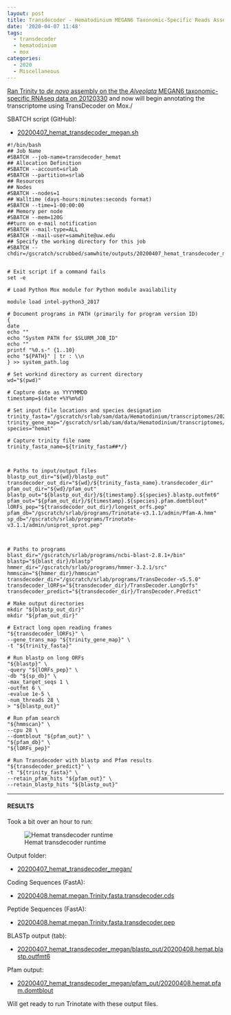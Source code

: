 ```yaml
---
layout: post
title: Transdecoder - Hematodinium MEGAN6 Taxonomic-Specific Reads Assembly from 20200330
date: '2020-04-07 11:48'
tags:
  - transdecoder
  - hematodinium
  - mox
categories:
  - 2020
  - Miscellaneous
---
```

[Ran Trinity to _de novo_ assembly on the the _Alveolata_ MEGAN6 taxonomic-specific RNAseq data on 20120330](https://robertslab.github.io/sams-notebook/posts/2020/2020-03-31-Transcriptome-Assembly---Hematodinium-with-MEGAN6-Taxonomy-specific-Reads-with-Trinity-on-Mox/) and now will begin annotating the transcriptome using TransDecoder on Mox./



SBATCH script (GitHub):

- [20200407_hemat_transdecoder_megan.sh](https://github.com/RobertsLab/sams-notebook/blob/master/sbatch_scripts/20200407_hemat_transdecoder_megan.sh)

```shell
#!/bin/bash
## Job Name
#SBATCH --job-name=transdecoder_hemat
## Allocation Definition
#SBATCH --account=srlab
#SBATCH --partition=srlab
## Resources
## Nodes
#SBATCH --nodes=1
## Walltime (days-hours:minutes:seconds format)
#SBATCH --time=1-00:00:00
## Memory per node
#SBATCH --mem=120G
##turn on e-mail notification
#SBATCH --mail-type=ALL
#SBATCH --mail-user=samwhite@uw.edu
## Specify the working directory for this job
#SBATCH --chdir=/gscratch/scrubbed/samwhite/outputs/20200407_hemat_transdecoder_megan


# Exit script if a command fails
set -e

# Load Python Mox module for Python module availability

module load intel-python3_2017

# Document programs in PATH (primarily for program version ID)
{
date
echo ""
echo "System PATH for $SLURM_JOB_ID"
echo ""
printf "%0.s-" {1..10}
echo "${PATH}" | tr : \\n
} >> system_path.log

# Set workind directory as current directory
wd="$(pwd)"

# Capture date as YYYYMMDD
timestamp=$(date +%Y%m%d)

# Set input file locations and species designation
trinity_fasta="/gscratch/srlab/sam/data/Hematodinium/transcriptomes/20200408.hemat.megan.Trinity.fasta"
trinity_gene_map="/gscratch/srlab/sam/data/Hematodinium/transcriptomes/20200408.hemat.megan.Trinity.fasta.gene_trans_map"
species="hemat"

# Capture trinity file name
trinity_fasta_name=${trinity_fasta##*/}



# Paths to input/output files
blastp_out_dir="${wd}/blastp_out"
transdecoder_out_dir="${wd}/${trinity_fasta_name}.transdecoder_dir"
pfam_out_dir="${wd}/pfam_out"
blastp_out="${blastp_out_dir}/${timestamp}.${species}.blastp.outfmt6"
pfam_out="${pfam_out_dir}/${timestamp}.${species}.pfam.domtblout"
lORFs_pep="${transdecoder_out_dir}/longest_orfs.pep"
pfam_db="/gscratch/srlab/programs/Trinotate-v3.1.1/admin/Pfam-A.hmm"
sp_db="/gscratch/srlab/programs/Trinotate-v3.1.1/admin/uniprot_sprot.pep"



# Paths to programs
blast_dir="/gscratch/srlab/programs/ncbi-blast-2.8.1+/bin"
blastp="${blast_dir}/blastp"
hmmer_dir="/gscratch/srlab/programs/hmmer-3.2.1/src"
hmmscan="${hmmer_dir}/hmmscan"
transdecoder_dir="/gscratch/srlab/programs/TransDecoder-v5.5.0"
transdecoder_lORFs="${transdecoder_dir}/TransDecoder.LongOrfs"
transdecoder_predict="${transdecoder_dir}/TransDecoder.Predict"

# Make output directories
mkdir "${blastp_out_dir}"
mkdir "${pfam_out_dir}"

# Extract long open reading frames
"${transdecoder_lORFs}" \
--gene_trans_map "${trinity_gene_map}" \
-t "${trinity_fasta}"

# Run blastp on long ORFs
"${blastp}" \
-query "${lORFs_pep}" \
-db "${sp_db}" \
-max_target_seqs 1 \
-outfmt 6 \
-evalue 1e-5 \
-num_threads 28 \
> "${blastp_out}"

# Run pfam search
"${hmmscan}" \
--cpu 28 \
--domtblout "${pfam_out}" \
"${pfam_db}" \
"${lORFs_pep}"

# Run Transdecoder with blastp and Pfam results
"${transdecoder_predict}" \
-t "${trinity_fasta}" \
--retain_pfam_hits "${pfam_out}" \
--retain_blastp_hits "${blastp_out}"
```

---

#### RESULTS

Took a bit over an hour to run:

![Hemat transdecoder runtime](https://github.com/RobertsLab/sams-notebook/blob/master/images/screencaps/20200407_hemat_transdecoder_megan_runtime.png?raw=true)

Output folder:

- [20200407_hemat_transdecoder_megan/](https://gannet.fish.washington.edu/Atumefaciens/20200407_hemat_transdecoder_megan/)



Coding Sequences (FastA):

- [20200408.hemat.megan.Trinity.fasta.transdecoder.cds](https://gannet.fish.washington.edu/Atumefaciens/20200407_hemat_transdecoder_megan/20200408.hemat.megan.Trinity.fasta.transdecoder.cds)

Peptide Sequences (FastA):

- [20200408.hemat.megan.Trinity.fasta.transdecoder.pep](https://gannet.fish.washington.edu/Atumefaciens/20200407_hemat_transdecoder_megan/20200408.hemat.megan.Trinity.fasta.transdecoder.pep)

BLASTp output (tab):

- [20200407_hemat_transdecoder_megan/blastp_out/20200408.hemat.blastp.outfmt6](https://gannet.fish.washington.edu/Atumefaciens/20200407_hemat_transdecoder_megan/blastp_out/20200408.hemat.blastp.outfmt6)

Pfam output:

- [20200407_hemat_transdecoder_megan/pfam_out/20200408.hemat.pfam.domtblout](https://gannet.fish.washington.edu/Atumefaciens/20200407_hemat_transdecoder_megan/pfam_out/20200408.hemat.pfam.domtblout)

Will get ready to run Trinotate with these output files.
